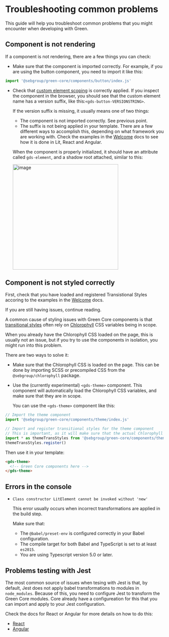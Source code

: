 
<Meta title="Guides/Troubleshooting" />

# Troubleshooting common problems

This guide will help you troubleshoot common problems that you might encounter when developing with Green.

## Component is not rendering

If a component is not rendering, there are a few things you can check:

- Make sure that the component is imported correctly. For example, if you are using the button component, you need
  to import it like this:

```ts
import '@sebgroup/green-core/components/button/index.js'
```

- Check that [custom element scoping](https://storybook.seb.io/latest/core/?path=/docs/concepts-scoping--docs) is
  correctly applied. If you inspect the component in the browser, you should see that the custom element name has a
  version suffix, like this:`<gds-button-VERSIONSTRING>`.

  If the version suffix is missing, it usually means one of two things:

  - The component is not imported correctly. See previous point.
  - The suffix is not being applied in your template. There are a few different ways to accomplish this, depending on
    what framework you are working with. Check the examples in the [Welcome](https://storybook.seb.io/latest/core/?path=/docs/welcome--docs)
    docs to see how it is done in Lit, React and Angular.

  When the component is properly initialized, it should have an attribute called `gds-element`, and a shadow root
  attached, similar to this:

  <img
    width="335"
    alt="image"
    src="https://github.com/user-attachments/assets/5918f952-4713-4ee8-a298-2ae9b71c45fa"
  />

## Component is not styled correctly

First, check that you have loaded and registered Transistional Styles accoring to the examples in the [Welcome](https://storybook.seb.io/latest/core/?path=/docs/welcome--docs) docs.

If you are still having issues, continue reading.

A common cause of styling issues with Green Core components is that [transitional styles](https://storybook.seb.io/latest/core/?path=/docs/concepts-transitional-styles--docs)
often rely on [Chlorophyll](https://storybook.seb.io/latest/chlorophyll) CSS variables being in scope.

When you already have the Chlorophyll CSS loaded on the page, this is usually not an issue, but if you try to use the components in isolation, you might run into this problem.

There are two ways to solve it:

- Make sure that the Chlorophyll CSS is loaded on the page. This can be done by importing SCSS or precompiled CSS from the `@sebgroup/chlorophyll` package.
- Use the (currently experimental) `<gds-theme>` component. This component will automatically load the Chlorophyll CSS variables, and make sure that they are in scope.

  You can use the `<gds-theme>` component like this:

```ts
// Import the theme component
import '@sebgroup/green-core/components/theme/index.js'

// Import and register transitional styles for the theme component
// This is important, as it will make sure that the actual Chlorophyll CSS variables are loaded
import * as themeTransStyles from '@sebgroup/green-core/components/theme/theme.trans.styles.ts'
themeTransStyles.register()
```

Then use it in your template:

```html
<gds-theme>
  <!-- Green Core components here -->
</gds-theme>
```

## Errors in the console

- `Class constructor LitElement cannot be invoked without 'new'`

  This error usually occurs when incorrect transformations are applied in the build step.

  Make sure that:

  - The `@babel/preset-env` is configured correctly in your Babel configuration.
  - The compile target for both Babel and TypeScript is set to at least `es2015`.
  - You are using Typescript version 5.0 or later.

## Problems testing with Jest

The most common source of issues when tesing with Jest is that, by default, Jest does not apply babel transformations to modules in `node_modules`.
Because of this, you need to configure Jest to transform the Green Core modules. Core already have a configureation for this that you can import
and apply to your Jest configuration.

Check the docs for React or Angular for more details on how to do this:

- [React](https://storybook.seb.io/latest/react/?path=/docs/testing--docs)
- [Angular](https://storybook.seb.io/latest/angular/?path=/docs/testing--docs)
